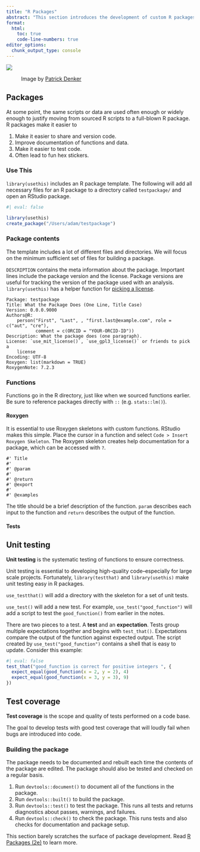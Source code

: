```yaml
---
title: "R Packages"
abstract: "This section introduces the development of custom R packages"
format: 
  html:
    toc: true
    code-line-numbers: true
editor_options: 
  chunk_output_type: console
---
```


![](images/header-images/ZIM_New_York_(ship,_2002)_002.jpg)

~ Image by [Patrick Denker](https://en.wikipedia.org/wiki/Intermodal_container#/media/File:ZIM_New_York_(ship,_2002)_002.jpg)

## Packages

At some point, the same scripts or data are used often enough or widely enough to justify moving from sourced R scripts to a full-blown R package. R packages make it easier to

1.  Make it easier to share and version code.
2.  Improve documentation of functions and data.
3.  Make it easier to test code.
4.  Often lead to fun hex stickers.

### Use This

`library(usethis)` includes an R package template. The following will add all necessary files for an R package to a directory called `testpackage/` and open an RStudio package.

```r
#| eval: false

library(usethis)
create_package("/Users/adam/testpackage")

```

### Package contents

The template includes a lot of different files and directories. We will focus on the minimum sufficient set of files for building a package.

`DESCRIPTION` contains the meta information about the package. Important lines include the package version and the license. Package versions are useful for tracking the version of the package used with an analysis. `library(usethis)` has a helper function for [picking a license](https://choosealicense.com/licenses/).

```         
Package: testpackage
Title: What the Package Does (One Line, Title Case)
Version: 0.0.0.9000
Authors@R: 
    person("First", "Last", , "first.last@example.com", role = c("aut", "cre"),
           comment = c(ORCID = "YOUR-ORCID-ID"))
Description: What the package does (one paragraph).
License: `use_mit_license()`, `use_gpl3_license()` or friends to pick a
    license
Encoding: UTF-8
Roxygen: list(markdown = TRUE)
RoxygenNote: 7.2.3
```

### Functions

Functions go in the R directory, just like when we sourced functions earlier. Be sure to reference packages directly with `::` (e.g. `stats::lm()`).

#### Roxygen

It is essential to use Roxygen skeletons with custom functions. RStudio makes this simple. Place the cursor in a function and select `Code > Insert Roxygen Skeleton`. The Roxygen skeleton creates help documentation for a package, which can be accessed with `?`.

```         
#' Title
#'
#' @param
#'
#' @return
#' @export
#'
#' @examples
```

The title should be a brief description of the function. `param` describes each input to the function and `return` describes the output of the function.

#### Tests

::: panel-tip
## Unit testing

**Unit testing** is the systematic testing of functions to ensure correctness.
:::

Unit testing is essential to developing high-quality code--especially for large scale projects. Fortunately, `library(testthat)` and `library(usethis)` make unit testing easy in R packages.

`use_testthat()` will add a directory with the skeleton for a set of unit tests.

`use_test()` will add a new test. For example, `use_test("good_function")` will add a script to test the `good_function()` from earlier in the notes.

There are two pieces to a test. A **test** and an **expectation**. Tests group multiple expectations together and begins with `test_that()`. Expectations compare the output of the function against expected output. The script created by `use_test("good_function")` contains a shell that is easy to update. Consider this example:

```r
#| eval: false
test_that("good_function is correct for positive integers ", {
  expect_equal(good_function(x = 2, y = 2), 4)
  expect_equal(good_function(x = 3, y = 3), 9)
})

```

::: panel-tip
## Test coverage

**Test coverage** is the scope and quality of tests performed on a code base.
:::

The goal to develop tests with good test coverage that will loudly fail when bugs are introduced into code.

### Building the package

The package needs to be documented and rebuilt each time the contents of the package are edited. The package should also be tested and checked on a regular basis.

1.  Run `devtools::document()` to document all of the functions in the package.
2.  Run `devtools::built()` to build the package.
3.  Run `devtools::test()` to test the package. This runs all tests and returns diagnostics about passes, warnings, and failures.
4.  Run `devtools::check()` to check the package. This runs tests and also checks for documentation and package setup.

This section barely scratches the surface of package development. Read [R Packages (2e)](https://r-pkgs.org/) to learn more.
